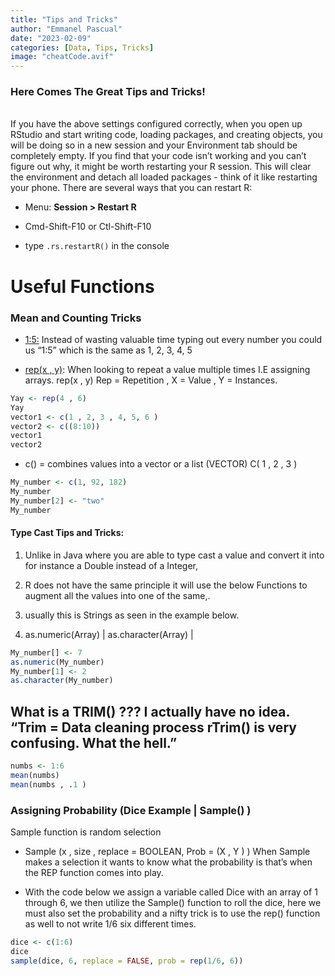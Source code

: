 ```yaml
---
title: "Tips and Tricks"
author: "Emmanel Pascual"
date: "2023-02-09"
categories: [Data, Tips, Tricks]
image: "cheatCode.avif"
---
```


### Here Comes The Great Tips and Tricks!

\
If you have the above settings configured correctly, when you open up RStudio and start writing code, loading packages, and creating objects, you will be doing so in a new session and your Environment tab should be completely empty. If you find that your code isn't working and you can't figure out why, it might be worth restarting your R session. This will clear the environment and detach all loaded packages - think of it like restarting your phone. There are several ways that you can restart R:

-   Menu: **Session \> Restart R**

-   Cmd-Shift-F10 or Ctl-Shift-F10

-   type `.rs.restartR()` in the console

# Useful Functions

### **Mean and Counting Tricks**

-   [1:5:]{.underline} Instead of wasting valuable time typing out every number you could us "1:5" which is the same as 1, 2, 3, 4, 5

-   [rep(x , y)]{.underline}: When looking to repeat a value multiple times I.E assigning arrays. rep(x , y) Rep = Repetition , X = Value , Y = Instances.

```r
Yay <- rep(4 , 6)
Yay
vector1 <- c(1 , 2, 3 , 4, 5, 6 )
vector2 <- c((8:10))
vector1
vector2 
```

-   c() = combines values into a vector or a list (VECTOR) C( 1 , 2 , 3 )

```r
My_number <- c(1, 92, 182)
My_number
My_number[2] <- "two"
My_number


```

#### Type Cast Tips and Tricks: 

1.  Unlike in Java where you are able to type cast a value and convert it into for instance a Double instead of a Integer,

2.  R does not have the same principle it will use the below Functions to augment all the values into one of the same,.

3.  usually this is Strings as seen in the example below.

4.  as.numeric(Array) \| as.character(Array) \|

```r
My_number[] <- 7 
as.numeric(My_number)
My_number[1] <- 2 
as.character(My_number)
```

## What is a TRIM() ???  I actually have no idea.  "Trim = Data cleaning process rTrim() is very confusing. What the hell."

```r
numbs <- 1:6
mean(numbs)
mean(numbs , .1 )

```

###  Assigning Probability (Dice Example \| Sample() ) 

Sample function is random selection

-   Sample (x , size , replace = BOOLEAN, Prob = (X , Y ) ) When Sample makes a selection it wants to know what the probability is that's when the REP function comes into play.

-   With the code below we assign a variable called Dice with an array of 1 through 6, we then utilize the Sample() function to roll the dice, here we must also set the probability and a nifty trick is to use the rep() function as well to not write 1/6 six different times.

```r
dice <- c(1:6)
dice
sample(dice, 6, replace = FALSE, prob = rep(1/6, 6))
```
